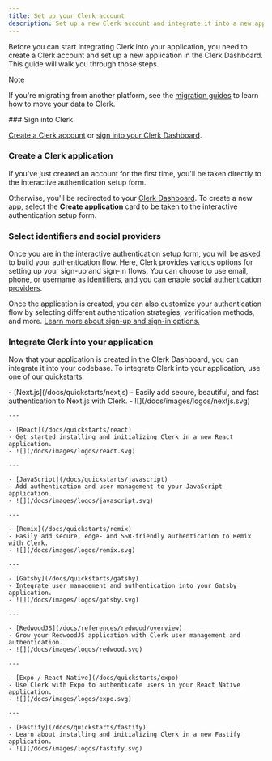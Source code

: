 ```yaml
---
title: Set up your Clerk account
description: Set up a new Clerk account and integrate it into a new application.
---
```


Before you can start integrating Clerk into your application, you need to create a Clerk account and set up a new application in the Clerk Dashboard. This guide will walk you through those steps.

> [!NOTE]
> If you're migrating from another platform, see the [migration guides](/docs/deployments/migrate-overview) to learn how to move your data to Clerk.

<Steps>
  ### Sign into Clerk

  [Create a Clerk account](https://dashboard.clerk.com/sign-up) or [sign into your Clerk Dashboard](https://dashboard.clerk.com/).

  ### Create a Clerk application

  If you've just created an account for the first time, you'll be taken directly to the interactive authentication setup form.

  Otherwise, you'll be redirected to your [Clerk Dashboard](https://dashboard.clerk.com/). To create a new app, select the **Create application** card to be taken to the interactive authentication setup form.

  ### Select identifiers and social providers

  Once you are in the interactive authentication setup form, you will be asked to build your authentication flow. Here, Clerk provides various options for setting up your sign-up and sign-in flows. You can choose to use email, phone, or username as [identifiers](/docs/authentication/configuration/sign-up-sign-in-options#identifiers), and you can enable [social authentication providers](/docs/authentication/social-connections/overview).

  Once the application is created, you can also customize your authentication flow by selecting different authentication strategies, verification methods, and more. [Learn more about sign-up and sign-in options.](/docs/authentication/configuration/sign-up-sign-in-options)

  ### Integrate Clerk into your application

  Now that your application is created in the Clerk Dashboard, you can integrate it into your codebase. To integrate Clerk into your application, use one of our [quickstarts](/docs/quickstarts/overview):

  <Cards>
    - [Next.js](/docs/quickstarts/nextjs)
    - Easily add secure, beautiful, and fast authentication to Next.js with Clerk.
    - ![](/docs/images/logos/nextjs.svg)

    ---

    - [React](/docs/quickstarts/react)
    - Get started installing and initializing Clerk in a new React application.
    - ![](/docs/images/logos/react.svg)

    ---

    - [JavaScript](/docs/quickstarts/javascript)
    - Add authentication and user management to your JavaScript application.
    - ![](/docs/images/logos/javascript.svg)

    ---

    - [Remix](/docs/quickstarts/remix)
    - Easily add secure, edge- and SSR-friendly authentication to Remix with Clerk.
    - ![](/docs/images/logos/remix.svg)

    ---

    - [Gatsby](/docs/quickstarts/gatsby)
    - Integrate user management and authentication into your Gatsby application.
    - ![](/docs/images/logos/gatsby.svg)

    ---

    - [RedwoodJS](/docs/references/redwood/overview)
    - Grow your RedwoodJS application with Clerk user management and authentication.
    - ![](/docs/images/logos/redwood.svg)

    ---

    - [Expo / React Native](/docs/quickstarts/expo)
    - Use Clerk with Expo to authenticate users in your React Native application.
    - ![](/docs/images/logos/expo.svg)

    ---

    - [Fastify](/docs/quickstarts/fastify)
    - Learn about installing and initializing Clerk in a new Fastify application.
    - ![](/docs/images/logos/fastify.svg)
  </Cards>
</Steps>
